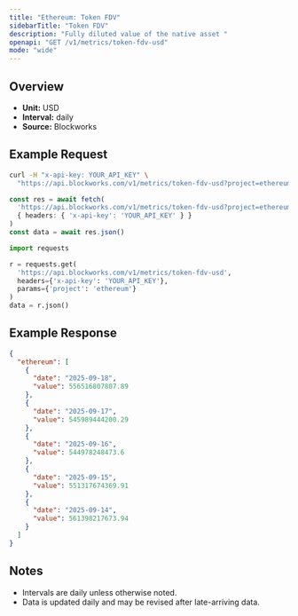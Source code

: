 ```yaml
---
title: "Ethereum: Token FDV"
sidebarTitle: "Token FDV"
description: "Fully diluted value of the native asset "
openapi: "GET /v1/metrics/token-fdv-usd"
mode: "wide"
---
```


## Overview

- **Unit:** USD
- **Interval:** daily
- **Source:** Blockworks

## Example Request

<CodeGroup>

```bash cURL
curl -H "x-api-key: YOUR_API_KEY" \
  "https://api.blockworks.com/v1/metrics/token-fdv-usd?project=ethereum"
```

```typescript TypeScript
const res = await fetch(
  'https://api.blockworks.com/v1/metrics/token-fdv-usd?project=ethereum',
  { headers: { 'x-api-key': 'YOUR_API_KEY' } }
)
const data = await res.json()
```

```python Python
import requests

r = requests.get(
  'https://api.blockworks.com/v1/metrics/token-fdv-usd',
  headers={'x-api-key': 'YOUR_API_KEY'},
  params={'project': 'ethereum'}
)
data = r.json()
```

</CodeGroup>

## Example Response

```json
{
  "ethereum": [
    {
      "date": "2025-09-18",
      "value": 556516807807.89
    },
    {
      "date": "2025-09-17",
      "value": 545989444200.29
    },
    {
      "date": "2025-09-16",
      "value": 544978248473.6
    },
    {
      "date": "2025-09-15",
      "value": 551317674369.91
    },
    {
      "date": "2025-09-14",
      "value": 561398217673.94
    }
  ]
}
```

## Notes
- Intervals are daily unless otherwise noted.
- Data is updated daily and may be revised after late-arriving data.